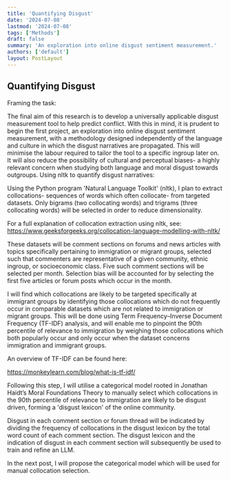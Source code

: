 ```yaml
---
title: 'Quantifying Disgust'
date: '2024-07-08'
lastmod: '2024-07-08'
tags: ['Methods']
draft: false
summary: 'An exploration into online disgust sentiment measurement.'
authors: ['default']
layout: PostLayout
---
```



## Quantifying Disgust

Framing the task:

The final aim of this research is to develop a universally applicable disgust measurement tool to help predict conflict. With this in mind, it is prudent to begin the first project, an exploration into online disgust sentiment measurement, with a methodology designed independently of the language and culture in which the disgust narratives are propagated. This will minimise the labour required to tailor the tool to a specific ingroup later on. It will also reduce the possibility of cultural and perceptual biases- a highly relevant concern when studying both language and moral disgust towards outgroups.
Using nltk to quantify disgust narratives:

Using the Python program 'Natural Language Toolkit' (nltk), I plan to extract collocations- sequences of words which often collocate- from targeted datasets. Only bigrams (two collocating words) and trigrams (three collocating words) will be selected in order to reduce dimensionality.

For a full explanation of collocation extraction using nltk, see: https://www.geeksforgeeks.org/collocation-language-modelling-with-nltk/

These datasets will be comment sections on forums and news articles with topics specifically pertaining to immigration or migrant groups, selected such that commenters are representative of a given community, ethnic ingroup, or socioeconomic class. Five such comment sections will be selected per month. Selection bias will be accounted for by selecting the first five articles or forum posts which occur in the month.

I will find which collocations are likely to be targeted specifically at immigrant groups by identifying those collocations which do not frequently occur in comparable datasets which are not related to immigration or migrant groups. This will be done using Term Frequency–Inverse Document Frequency (TF-IDF) analysis, and will enable me to pinpoint the 90th percentile of relevance to immigration by weighing those collocations which both popularly occur and only occur when the dataset concerns immigration and immigrant groups.

An overview of TF-IDF can be found here:

https://monkeylearn.com/blog/what-is-tf-idf/

Following this step, I will utilise a categorical model rooted in Jonathan Haidt’s Moral Foundations Theory to manually select which collocations in the 90th percentile of relevance to immigration are likely to be disgust driven, forming a 'disgust lexicon' of the online community.

Disgust in each comment section or forum thread will be indicated by dividing the frequency of collocations in the disgust lexicon by the total word count of each comment section. The disgust lexicon and the indication of disgust in each comment section will subsequently be used to train and refine an LLM.

In the next post, I will propose the categorical model which will be used for manual collocation selection.